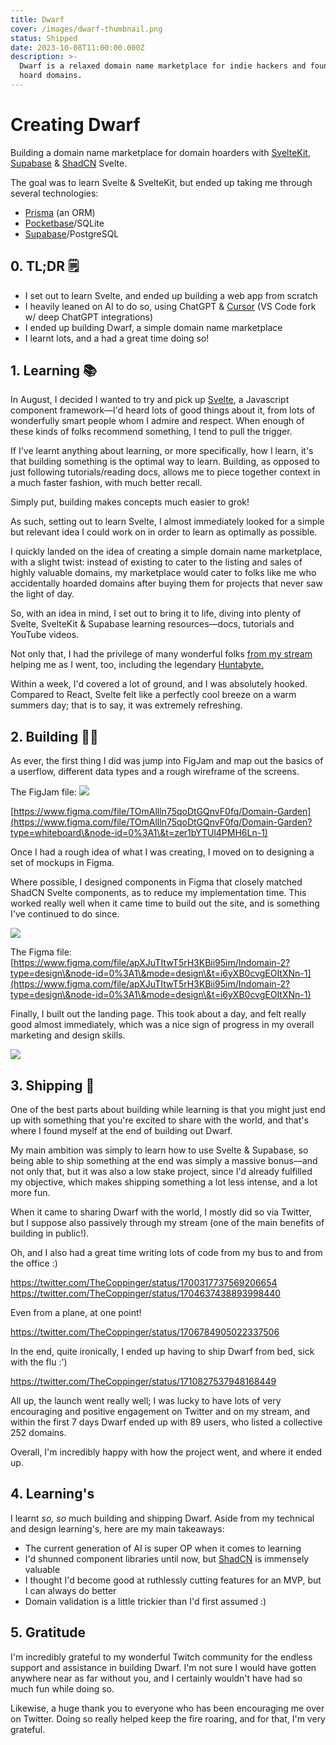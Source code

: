 ```yaml
---
title: Dwarf
cover: /images/dwarf-thumbnail.png
status: Shipped
date: 2023-10-08T11:00:00.000Z
description: >-
  Dwarf is a relaxed domain name marketplace for indie hackers and founders who
  hoard domains.
---
```


# Creating Dwarf

Building a domain name marketplace for domain hoarders with [SvelteKit](https://kit.svelte.dev/), [Supabase](https://kit.svelte.dev/) & [ShadCN](shadcn-svelte.com/) Svelte.

The goal was to learn Svelte & SvelteKit, but ended up taking me through several technologies:

* [Prisma](https://www.prisma.io/) (an ORM)
* [Pocketbase](https://pocketbase.io/)/SQLite
* [Supabase](supabase.com/)/PostgreSQL

## 0. TL;DR 🗒️

* I set out to learn Svelte, and ended up building a web app from scratch
* I heavily leaned on AI to do so, using ChatGPT & [Cursor](https://cursor.sh/) (VS Code fork w/ deep ChatGPT integrations)
* I ended up building Dwarf, a simple domain name marketplace
* I learnt lots, and a had a great time doing so!

## 1. Learning 📚

In August, I decided I wanted to try and pick up [Svelte](https://svelte.dev/), a Javascript component framework—I'd heard lots of good things about it, from lots of wonderfully smart people whom I admire and respect. When enough of these kinds of folks recommend something, I tend to pull the trigger.

If I've learnt anything about learning, or more specifically, how I learn, it's that building something is the optimal way to learn. Building, as opposed to just following tutorials/reading docs, allows me to piece together context in a much faster fashion, with much better recall.

Simply put, building makes concepts much easier to grok!

As such, setting out to learn Svelte, I almost immediately looked for a simple but relevant idea I could work on in order to learn as optimally as possible.

I quickly landed on the idea of creating a simple domain name marketplace, with a slight twist: instead of existing to cater to the listing and sales of highly valuable domains, my marketplace would cater to folks like me who accidentally hoarded domains after buying them for projects that never saw the light of day.

So, with an idea in mind, I set out to bring it to life, diving into plenty of Svelte, SvelteKit & Supabase learning resources—docs, tutorials and YouTube videos.

Not only that, I had the privilege of many wonderful folks [from my stream](https://twitch.tv/thecoppinger) helping me as I went, too, including the legendary [Huntabyte.](https://twitter.com/huntabyte/)

Within a week, I'd covered a lot of ground, and I was absolutely hooked. Compared to React, Svelte felt like a perfectly cool breeze on a warm summers day; that is to say, it was extremely refreshing.

## 2. Building 👷‍♂️

As ever, the first thing I did was jump into FigJam and map out the basics of a userflow, different data types and a rough wireframe of the screens.

The FigJam file: ![](</images/Monosnap Domain Garden - Figma 2023-10-16 10.57.51.png>)

[https://www.figma.com/file/TOmAllln75qoDtGQnvF0fq/Domain-Garden](https://www.figma.com/file/TOmAllln75qoDtGQnvF0fq/Domain-Garden?type=whiteboard\&node-id=0%3A1\&t=zer1bYTUl4PMH6Ln-1)

Once I had a rough idea of what I was creating, I moved on to designing a set of mockups in Figma.

Where possible, I designed components in Figma that closely matched ShadCN Svelte components, as to reduce my implementation time. This worked really well when it came time to build out the site, and is something I've continued to do since.

![](</images/Monosnap Indomain 2 - Figma 2023-10-16 11.01.53.png>)

The Figma file: [https://www.figma.com/file/apXJuTItwT5rH3KBii95im/Indomain-2?type=design\&node-id=0%3A1\&mode=design\&t=i6yXB0cvgEOItXNn-1](https://www.figma.com/file/apXJuTItwT5rH3KBii95im/Indomain-2?type=design\&node-id=0%3A1\&mode=design\&t=i6yXB0cvgEOItXNn-1)

Finally, I built out the landing page. This took about a day, and felt really good almost immediately, which was a nice sign of progress in my overall marketing and design skills.

![](</images/Monosnap Indomain 2 - Figma 2023-10-16 11.06.28.png>)

## 3. Shipping 🚢

One of the best parts about building while learning is that you might just end up with something that you're excited to share with the world, and that's where I found myself at the end of building out Dwarf.

My main ambition was simply to learn how to use Svelte & Supabase, so being able to ship something at the end was simply a massive bonus—and not only that, but it was also a low stake project, since I'd already fulfilled my objective, which makes shipping something a lot less intense, and a lot more fun.

When it came to sharing Dwarf with the world, I mostly did so via Twitter, but I suppose also passively through my stream (one of the main benefits of building in public!).

Oh, and I also had a great time writing lots of code from my bus to and from the office :)

https://twitter.com/TheCoppinger/status/1700317737569206654
https://twitter.com/TheCoppinger/status/1704637438893998440

Even from a plane, at one point!

https://twitter.com/TheCoppinger/status/1706784905022337506

In the end, quite ironically, I ended up having to ship Dwarf from bed, sick with the flu :')

https://twitter.com/TheCoppinger/status/1710827537948168449

All up, the launch went really well; I was lucky to have lots of very encouraging and positive engagement on Twitter and on my stream, and within the first 7 days Dwarf ended up with 89 users, who listed a collective 252 domains.

Overall, I'm incredibly happy with how the project went, and where it ended up.

## 4. Learning's

I learnt *so, so* much building and shipping Dwarf. Aside from my technical and design learning's, here are my main takeaways:

* The current generation of AI is super OP when it comes to learning
* I'd shunned component libraries until now, but [ShadCN](ui.shadcn.com/) is immensely valuable
* I thought I'd become good at ruthlessly cutting features for an MVP, but I can always do better
* Domain validation is a little trickier than I'd first assumed :)

## 5. Gratitude

I'm incredibly grateful to my wonderful Twitch community for the endless support and assistance in building Dwarf. I'm not sure I would have gotten anywhere near as far without you, and I certainly wouldn't have had so much fun while doing so.

Likewise, a huge thank you to everyone who has been encouraging me over on Twitter. Doing so really helped keep the fire roaring, and for that, I'm very grateful.
